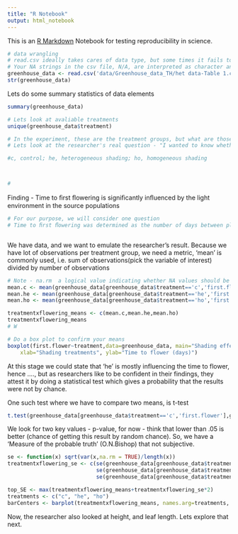 ```yaml
---
title: "R Notebook"
output: html_notebook
---
```


This is an [R Markdown](http://rmarkdown.rstudio.com) Notebook for testing reproducibility in science. 

```r
# data wrangling
# read.csv ideally takes cares of data type, but some times it fails to recognize the values.
# Your NA strings in the csv file, N/A, are interpreted as character and then the whole column is converted to character(https://stackoverflow.com/questions/20060706).
greenhouse_data <- read.csv('data/Greenhouse_data_TH/het data-Table 1.csv',header = TRUE,as.is = TRUE,na.strings = "n/a")
str(greenhouse_data)
```

Lets do some summary statistics of data elements
```r
summary(greenhouse_data)
```
```r
# Lets look at avaliable treatments
unique(greenhouse_data$treatment)
```

```r
# In the experiment, these are the treatment groups, but what are those , and why are they here.
# Lets look at the researcher's real question - "I wanted to know whether these differences in responses to shading can be traced back to differences inlight availability in the ﬁeld". So, to setup the scenarios so to speak, she needed to simulate different growing conditions

#c, control; he, heterogeneous shading; ho, homogeneous shading



# 
```

Finding - Time to ﬁrst ﬂowering is signiﬁcantly inﬂuenced by the light environment in the source populations

```r
# For our purpose, we will consider one question
# Time to ﬁrst ﬂowering was determined as the number of days between planting and ﬁrst ﬂowering



```

We have data, and we want to emulate the researcher's result. Because we have lot of observations per treatment group, we need a metric, 'mean' is commonly used, i.e. sum of observations(pick the variable of interest) divided by number of observations

```r
# Note - na.rm	a logical value indicating whether NA values should be stripped before the computation proceeds.
mean.c <- mean(greenhouse_data[greenhouse_data$treatment=='c','first.flower'],na.rm=TRUE)
mean.he <- mean(greenhouse_data[greenhouse_data$treatment=='he','first.flower'],na.rm=TRUE)
mean.ho <- mean(greenhouse_data[greenhouse_data$treatment=='ho','first.flower'],na.rm=TRUE)

treatmentxflowering_means <- c(mean.c,mean.he,mean.ho)
treatmentxflowering_means
# W
```

```r
# Do a box plot to confirm your means
boxplot(first.flower~treatment,data=greenhouse_data, main="Shading effects on flowering", 
  	xlab="Shading treatments", ylab="Time to flower (days)")
```
At this stage we could state that 'he' is mostly influencing the time to flower, hence ...., but as researchers like to be confident in their findings, they attest it by doing a statistical test which gives a probability that the results were not by chance.

One such test where we have to compare two means, is t-test
```r
t.test(greenhouse_data[greenhouse_data$treatment=='c','first.flower'],greenhouse_data[greenhouse_data$treatment=='he','first.flower'],alternative = "two.sided",conf.level = 0.95)
```
We look for two key values - p-value, for now - think that lower than .05 is better (chance of getting this result by random chance). So, we have a 'Measure of the probable truth' (O.N.Bishop) that not subjective.

```r
se <- function(x) sqrt(var(x,na.rm = TRUE)/length(x))
treatmentxflowering_se <- c(se(greenhouse_data[greenhouse_data$treatment=='c','first.flower']),
                            se(greenhouse_data[greenhouse_data$treatment=='he','first.flower']),
                            se(greenhouse_data[greenhouse_data$treatment=='ho','first.flower']))

top_SE <- max(treatmentxflowering_means+treatmentxflowering_se*2)
treatments <- c("c", "he", "ho")
barCenters <- barplot(treatmentxflowering_means, names.arg=treatments, col="gray", las=1, ylim=c(0,top_SE))
```

Now, the researcher also looked at height, and leaf length. Lets explore that next.
```r

```


